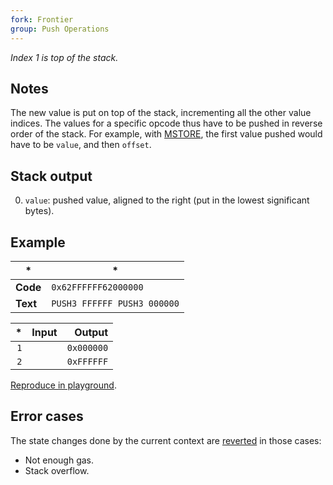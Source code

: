 ```yaml
---
fork: Frontier
group: Push Operations
---
```


_Index 1 is top of the stack._

## Notes

The new value is put on top of the stack, incrementing all the other value indices. The values for a specific opcode thus have to be pushed in reverse order of the stack. For example, with [MSTORE](/#52), the first value pushed would have to be `value`, and then `offset`.

## Stack output

0. `value`: pushed value, aligned to the right (put in the lowest significant bytes).

## Example

| \*       | \*                          |
| -------- | --------------------------- |
| **Code** | `0x62FFFFFF62000000`        |
| **Text** | `PUSH3 FFFFFF PUSH3 000000` |

|  \* | Input |     Output |
| --: | ----: | ---------: |
| `1` |       | `0x000000` |
| `2` |       | `0xFFFFFF` |

[Reproduce in playground](/playground?unit=Wei&codeType=Mnemonic&code='~xFFFFFF%5Cn~'~PUSH3%200%01~_).

## Error cases

The state changes done by the current context are [reverted](#FD) in those cases:

- Not enough gas.
- Stack overflow.
